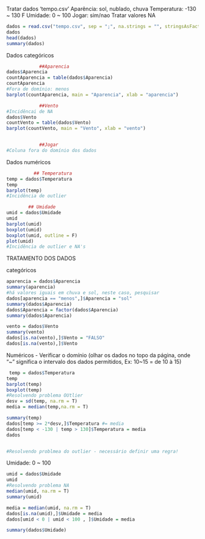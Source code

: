 Tratar dados 'tempo.csv'
Aparência: sol, nublado, chuva
Temperatura: -130 ~ 130 F
Umidade: 0 ~ 100
Jogar: sim/nao
Tratar valores NA

```r
dados = read.csv("tempo.csv", sep = ";", na.strings = "", stringsAsFactors = T)
dados
head(dados)
summary(dados)
```
Dados categóricos
```r
            ##Aparencia
dados$Aparencia
countAparencia = table(dados$Aparencia)
countAparencia
#Fora de domínio: menos
barplot(countAparencia, main = "Aparencia", xlab = "aparencia")

            ##Vento
#Incidêncai de NA
dados$Vento
countVento = table(dados$Vento)
barplot(countVento, main = "Vento", xlab = "vento")


            ##Jogar
#Coluna fora do domínio dos dados

```



Dados numéricos
```r
          ## Temperatura
temp = dados$Temperatura
temp
barplot(temp)
#Incidência de outlier

        ## Umidade
umid = dados$Umidade
umid 
barplot(umid)
boxplot(umid)
boxplot(umid, outline = F)
plot(umid)
#Incidência de outlier e NA's
```

TRATAMENTO DOS DADOS


categóricos
```r
aparencia = dados$Aparencia
summary(aparencia)
#há valores iguais em chuva e sol, neste caso, pesquisar
dados[aparencia == "menos",]$Aparencia = "sol"
summary(dados$Aparencia)
dados$Aparencia = factor(dados$Aparencia)
summary(dados$Aparencia)

vento = dados$Vento
summary(vento)
dados[is.na(vento),]$Vento = "FALSO"
dados[is.na(vento),]$Vento
```


Numéricos - Verificar o domínio (olhar os dados no topo da página, onde "~" significa o intervalo dos dados permitidos,  Ex: 10~15 = de 10 à 15)
```r
 temp = dados$Temperatura
temp
barplot(temp)
boxplot(temp)
#Resolvendo problema OUtlier
desv = sd(temp, na.rm = T)
media = median(temp,na.rm = T)

summary(temp)
dados[temp >= 2*desv,]$Temperatura #= media
dados[temp < -130 | temp > 130]$Temperatura = media
dados


#Resolvendo problmea do outlier - necessário definir uma regra!

```

Umidade: 0 ~ 100
```r
umid = dados$Umidade
umid
#Resolvendo problema NA
median(umid, na.rm = T)
summary(umid)

media = median(umid, na.rm = T)
dados[is.na(umid),]$Umidade = media
dados[umid < 0 | umid < 100 , ]$Umidade = media

summary(dados$Umidade)
```







